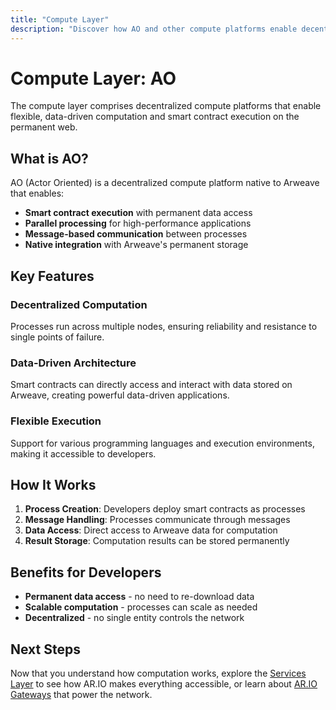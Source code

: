 ```yaml
---
title: "Compute Layer"
description: "Discover how AO and other compute platforms enable decentralized computation on the permanent web"
---
```


# Compute Layer: AO

The compute layer comprises decentralized compute platforms that enable flexible, data-driven computation and smart contract execution on the permanent web.

## What is AO?

AO (Actor Oriented) is a decentralized compute platform native to Arweave that enables:

- **Smart contract execution** with permanent data access
- **Parallel processing** for high-performance applications
- **Message-based communication** between processes
- **Native integration** with Arweave's permanent storage

## Key Features

### Decentralized Computation

Processes run across multiple nodes, ensuring reliability and resistance to single points of failure.

### Data-Driven Architecture

Smart contracts can directly access and interact with data stored on Arweave, creating powerful data-driven applications.

### Flexible Execution

Support for various programming languages and execution environments, making it accessible to developers.

## How It Works

1. **Process Creation**: Developers deploy smart contracts as processes
2. **Message Handling**: Processes communicate through messages
3. **Data Access**: Direct access to Arweave data for computation
4. **Result Storage**: Computation results can be stored permanently

## Benefits for Developers

- **Permanent data access** - no need to re-download data
- **Scalable computation** - processes can scale as needed
- **Decentralized** - no single entity controls the network

## Next Steps

Now that you understand how computation works, explore the [Services Layer](/learn/cloud/services-layer) to see how AR.IO makes everything accessible, or learn about [AR.IO Gateways](/learn/cloud/gateways-intro) that power the network.
